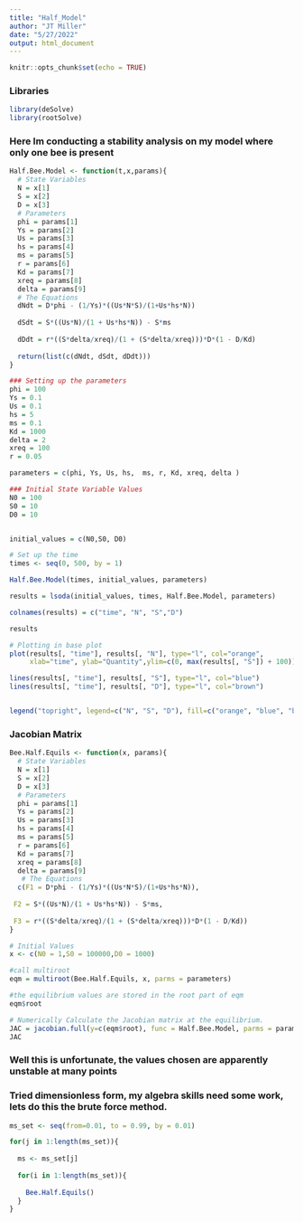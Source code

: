```yaml
---
title: "Half_Model"
author: "JT Miller"
date: "5/27/2022"
output: html_document
---
```


```r
knitr::opts_chunk$set(echo = TRUE)
```

### Libraries
```r
library(deSolve)
library(rootSolve)
```

### Here Im conducting a stability analysis on my model where only one bee is present
```r
Half.Bee.Model <- function(t,x,params){
  # State Variables 
  N = x[1]
  S = x[2]
  D = x[3]
  # Parameters
  phi = params[1]
  Ys = params[2]
  Us = params[3]
  hs = params[4]
  ms = params[5] 
  r = params[6] 
  Kd = params[7]
  xreq = params[8]
  delta = params[9]
  # The Equations
  dNdt = D*phi - (1/Ys)*((Us*N*S)/(1+Us*hs*N))
  
  dSdt = S*((Us*N)/(1 + Us*hs*N)) - S*ms
  
  dDdt = r*((S*delta/xreq)/(1 + (S*delta/xreq)))*D*(1 - D/Kd)
  
  return(list(c(dNdt, dSdt, dDdt)))
}

```

```r
### Setting up the parameters
phi = 100
Ys = 0.1
Us = 0.1
hs = 5
ms = 0.1
Kd = 1000
delta = 2 
xreq = 100
r = 0.05

parameters = c(phi, Ys, Us, hs,  ms, r, Kd, xreq, delta )

### Initial State Variable Values
N0 = 100
S0 = 10
D0 = 10


initial_values = c(N0,S0, D0)

# Set up the time
times <- seq(0, 500, by = 1) 

```

```r
Half.Bee.Model(times, initial_values, parameters)

results = lsoda(initial_values, times, Half.Bee.Model, parameters)

colnames(results) = c("time", "N", "S","D")

results
```
```r
# Plotting in base plot
plot(results[, "time"], results[, "N"], type="l", col="orange",  
     xlab="time", ylab="Quantity",ylim=c(0, max(results[, "S"]) + 100)) 

lines(results[, "time"], results[, "S"], type="l", col="blue")
lines(results[, "time"], results[, "D"], type="l", col="brown")


legend("topright", legend=c("N", "S", "D"), fill=c("orange", "blue", "brown"))
```
### Jacobian Matrix 
```r
Bee.Half.Equils <- function(x, params){
  # State Variables 
  N = x[1]
  S = x[2]
  D = x[3]
  # Parameters
  phi = params[1]
  Ys = params[2]
  Us = params[3]
  hs = params[4]
  ms = params[5] 
  r = params[6] 
  Kd = params[7]
  xreq = params[8]
  delta = params[9]
   # The Equations
  c(F1 = D*phi - (1/Ys)*((Us*N*S)/(1+Us*hs*N)),
  
 F2 = S*((Us*N)/(1 + Us*hs*N)) - S*ms,
  
 F3 = r*((S*delta/xreq)/(1 + (S*delta/xreq)))*D*(1 - D/Kd))
}

# Initial Values
x <- c(N0 = 1,S0 = 100000,D0 = 1000)

#call multiroot
eqm = multiroot(Bee.Half.Equils, x, parms = parameters)

#the equilibrium values are stored in the root part of eqm
eqm$root

# Numerically Calculate the Jacobian matrix at the equilibrium. 
JAC = jacobian.full(y=c(eqm$root), func = Half.Bee.Model, parms = parameters)
JAC

```
### Well this is unfortunate, the values chosen are apparently unstable at many points

### Tried dimensionless form, my algebra skills need some work, lets do this the brute force method. 
```r
ms_set <- seq(from=0.01, to = 0.99, by = 0.01)

for(j in 1:length(ms_set)){
  
  ms <- ms_set[j]
  
  for(i in 1:length(ms_set)){
    
    Bee.Half.Equils()
  }
}
```


